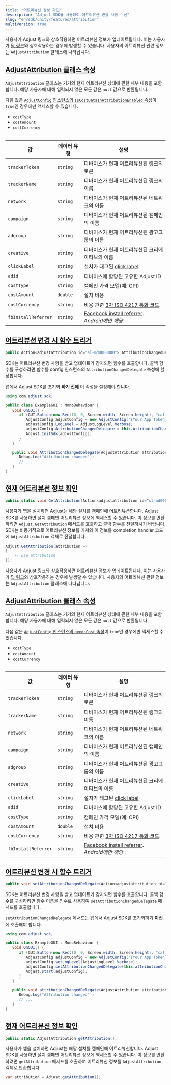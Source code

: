 ```yaml
---
title: "어트리뷰션 정보 확인"
description: "Adjust SDK를 사용하여 어트리뷰션 변경 사항 수신"
slug: "en/sdk/unity/features/attribution"
multiVersion: true
---
```

<sdkversion version="v5"> 

사용자가 Adjust 링크와 상호작용하면 어트리뷰션 정보가 업데이트됩니다. 이는 사용자가 [딥 링크](https://help.adjust.com/en/article/deep-links)와 상호작용하는 경우에 발생할 수 있습니다. 사용자의 어트리뷰션 관련 정보는 `AdjustAttribution` 클래스에 나타납니다.

[AdjustAttribution 클래스 속성](adjustattribution-class-properties)
--------------------------------------------------------------

`AdjustAttribution` 클래스는 기기의 현재 어트리뷰션 상태에 관한 세부 내용을 포함합니다. 해당 사용자에 대해 입력되지 않은 모든 값은 `null` 값으로 반환됩니다.
<callout type="note"> 

다음 값은 [`AdjustConfig` 인스턴스의 `IsCostDataInAttributionEnabled` 속성](/en/sdk/android/configuration#enable-cost-data-sending)이 `true`인 경우에만 액세스할 수 있습니다.

* `costType`
* `costAmount`
* `costCurrency`

</Callout> <table> 

|          값          |  데이터 유형  |                                                      설명                                                       |
|---------------------|----------|---------------------------------------------------------------------------------------------------------------|
| `trackerToken`      | `string` | 디바이스가 현재 어트리뷰션된 링크의 토큰                                                                                        |
| `trackerName`       | `string` | 디바이스가 현재 어트리뷰션된 링크의 이름                                                                                        |
| `network`           | `string` | 디바이스가 현재 어트리뷰션된 네트워크의 이름                                                                                      |
| `campaign`          | `string` | 디바이스가 현재 어트리뷰션된 캠페인의 이름                                                                                       |
| `adgroup`           | `string` | 디바이스가 현재 어트리뷰션된 광고그룹의 이름                                                                                      |
| `creative`          | `string` | 디바이스가 현재 어트리뷰션된 크리에이티브의 이름                                                                                    |
| `clickLabel`        | `string` | 설치가 태그된 [click label](https://help.adjust.com/en/article/user-rewards)                                        |
| `adid`              | `string` | 디바이스에 할당된 고유한 Adjust ID                                                                                       |
| `costType`          | `string` | 캠페인 가격 모델\(예: CPI\)                                                                                         |
| `costAmount`        | `double` | 설치 비용                                                                                                         |
| `costCurrency`      | `string` | 비용 관련 [3자 ISO 4217 통화 코드](https://www.iban.com/currency-codes).                                               |
| `fbInstallReferrer` | `string` | [Facebook install referrer](https://developers.facebook.com/docs/app-ads/install-referrer/). *Android에만 해당* . |

</Table> 

[어트리뷰션 변경 시 함수 트리거](trigger-a-function-when-attribution-changes)
----------------------------------------------------------------

<codeblock title="속성 선언"> 

```cs
public Action<adjustattribution id="sl-md0000000"> AttributionChangedDelegate { get; set; }
```

</CodeBlock> 

SDK는 어트리뷰션 변경 사항을 받고 업데이트가 감지되면 함수를 호출합니다. 콜백 함수를 구성하려면 함수를 config 인스턴스의 `AttributionChangedDelegate` 속성에 할당합니다. 
<callout type="important"> 

앱에서 Adjust SDK를 초기화 **하기 전에** 이 속성을 설정해야 합니다.
</Callout> <codeblock highlight="{range: 8}, {range: 13-16}"> 

```cs
using com.adjust.sdk;

public class ExampleGUI : MonoBehaviour {
   void OnGUI() {
      if (GUI.Button(new Rect(0, 0, Screen.width, Screen.height), "callback")) {
         AdjustConfig adjustConfig = new AdjustConfig("{Your App Token}", AdjustEnvironmentSandbox);
         adjustConfig.LogLevel = AdjustLogLevel.Verbose;
         adjustConfig.AttributionChangedDelegate = this.AttributionChangedDelegate;
         Adjust.InitSdk(adjustConfig);
      }
   }

   public void AttributionChangedDelegate(AdjustAttribution attribution) {
      Debug.Log("Attribution changed");
      // ...
   }
}
```

</CodeBlock> 

[현재 어트리뷰션 정보 확인](get-current-attribution-information)
-----------------------------------------------------

<codeblock title="메서드 서명"> 

```cs
public static void GetAttribution(Action<adjustattribution id="sl-md0000000"> callback)
```

</CodeBlock> 

사용자가 앱을 설치하면 Adjust는 해당 설치를 캠페인에 어트리뷰션합니다. Adjust SDK를 사용하면 설치 캠페인 어트리뷰션 정보에 액세스할 수 있습니다. 이 정보를 반환하려면 `Adjust.GetAttribution` 메서드를 호출하고 콜백 함수를 전달하시기 바랍니다. SDK는 비동기적으로 어트리뷰션 정보를 가져와 이 정보를 completion handler 코드에 `AdjustAttribution` 객체로 전달합니다.

```cs
Adjust.GetAttribution(attribution =>
{
    // use attribution
});
```

</SdkVersion> <sdkversion version="v4"> 

사용자가 Adjust 링크와 상호작용하면 어트리뷰션 정보가 업데이트됩니다. 이는 사용자가 [딥 링크](https://help.adjust.com/en/article/deep-links)와 상호작용하는 경우에 발생할 수 있습니다. 사용자의 어트리뷰션 관련 정보는 `AdjustAttribution` 클래스에 나타납니다.

[AdjustAttribution 클래스 속성](adjustattribution-class-properties)
--------------------------------------------------------------

`AdjustAttribution` 클래스는 기기의 현재 어트리뷰션 상태에 관한 세부 내용을 포함합니다. 해당 사용자에 대해 입력되지 않은 모든 값은 `null` 값으로 반환됩니다.
<callout type="note"> 

다음 값은 [`AdjustConfig` 인스턴스의 `needsCost` 속성](/en/sdk/android/configuration#enable-cost-data-sending)이 `true`인 경우에만 액세스할 수 있습니다.

* `costType`
* `costAmount`
* `costCurrency`

</Callout> <table> 

|          값          |  데이터 유형  |                                                      설명                                                       |
|---------------------|----------|---------------------------------------------------------------------------------------------------------------|
| `trackerToken`      | `string` | 디바이스가 현재 어트리뷰션된 링크의 토큰                                                                                        |
| `trackerName`       | `string` | 디바이스가 현재 어트리뷰션된 링크의 이름                                                                                        |
| `network`           | `string` | 디바이스가 현재 어트리뷰션된 네트워크의 이름                                                                                      |
| `campaign`          | `string` | 디바이스가 현재 어트리뷰션된 캠페인의 이름                                                                                       |
| `adgroup`           | `string` | 디바이스가 현재 어트리뷰션된 광고그룹의 이름                                                                                      |
| `creative`          | `string` | 디바이스가 현재 어트리뷰션된 크리에이티브의 이름                                                                                    |
| `clickLabel`        | `string` | 설치가 태그된 [click label](https://help.adjust.com/en/article/user-rewards)                                        |
| `adid`              | `string` | 디바이스에 할당된 고유한 Adjust ID                                                                                       |
| `costType`          | `string` | 캠페인 가격 모델\(예: CPI\)                                                                                         |
| `costAmount`        | `double` | 설치 비용                                                                                                         |
| `costCurrency`      | `string` | 비용 관련 [3자 ISO 4217 통화 코드](https://www.iban.com/currency-codes).                                               |
| `fbInstallReferrer` | `string` | [Facebook install referrer](https://developers.facebook.com/docs/app-ads/install-referrer/). *Android에만 해당* . |

</Table> 

[어트리뷰션 변경 시 함수 트리거](trigger-a-function-when-attribution-changes)
----------------------------------------------------------------

<codeblock title="메서드 서명"> 

```cs
public void setAttributionChangedDelegate(Action<adjustattribution id="sl-md0000000"> attributionChangedDelegate, string sceneName = "Adjust");
```

</CodeBlock> 

SDK는 어트리뷰션 변경 사항을 받고 업데이트가 감지되면 함수를 호출합니다. 콜백 함수를 구성하려면 함수 이름을 인수로 사용하여 `setAttributionChangedDelegate` 메서드를 호출합니다.
<callout type="important"> 

`setAttributionChangedDelegate` 메서드는 앱에서 Adjust SDK를 초기화하기 **이전** 에 호출해야 합니다.
</Callout> <codeblock highlight="{range: 8}, {range: 13-16}"> 

```cs
using com.adjust.sdk;

public class ExampleGUI : MonoBehaviour {
   void OnGUI() {
      if (GUI.Button(new Rect(0, 0, Screen.width, Screen.height), "callback")) {
         AdjustConfig adjustConfig = new AdjustConfig("{Your App Token}", AdjustEnvironmentSandbox);
         adjustConfig.setLogLevel(AdjustLogLevel.Verbose);
         adjustConfig.setAttributionChangedDelegate(this.attributionChangedDelegate);
         Adjust.start(adjustConfig);
      }
   }

   public void attributionChangedDelegate(AdjustAttribution attribution) {
      Debug.Log("Attribution changed");
      // ...
   }
}
```

</CodeBlock> 

[현재 어트리뷰션 정보 확인](get-current-attribution-information)
-----------------------------------------------------

<codeblock title="메서드 서명"> 

```cs
public static AdjustAttribution getAttribution();
```

</CodeBlock> 

사용자가 앱을 설치하면 Adjust는 해당 설치를 캠페인에 어트리뷰션합니다. Adjust SDK를 사용하면 설치 캠페인 어트리뷰션 정보에 액세스할 수 있습니다. 이 정보를 반환하려면 `getAttribution` 메서드를 호출하여 어트리뷰션 정보를 `AdjustAttribution` 객체로 반환합니다.

```cs
var attribution = Adjust.getAttribution();
```

</SdkVersion>

